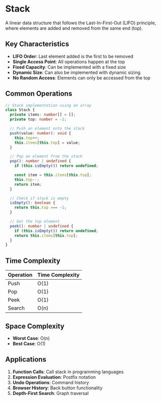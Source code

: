 # Stack

A linear data structure that follows the Last-In-First-Out (LIFO) principle, where elements are added and removed from the same end (top).

## Key Characteristics

- **LIFO Order**: Last element added is the first to be removed
- **Single Access Point**: All operations happen at the top
- **Fixed Capacity**: Can be implemented with a fixed size
- **Dynamic Size**: Can also be implemented with dynamic sizing
- **No Random Access**: Elements can only be accessed from the top

## Common Operations

```typescript
// Stack implementation using an array
class Stack {
  private items: number[] = [];
  private top: number = -1;

  // Push an element onto the stack
  push(value: number): void {
    this.top++;
    this.items[this.top] = value;
  }

  // Pop an element from the stack
  pop(): number | undefined {
    if (this.isEmpty()) return undefined;

    const item = this.items[this.top];
    this.top--;
    return item;
  }

  // Check if stack is empty
  isEmpty(): boolean {
    return this.top === -1;
  }

  // Get the top element
  peek(): number | undefined {
    if (this.isEmpty()) return undefined;
    return this.items[this.top];
  }
}
```

## Time Complexity

| Operation | Time Complexity |
| --------- | --------------- |
| Push      | O(1)            |
| Pop       | O(1)            |
| Peek      | O(1)            |
| Search    | O(n)            |

## Space Complexity

- **Worst Case**: O(n)
- **Best Case**: O(1)

## Applications

1. **Function Calls**: Call stack in programming languages
2. **Expression Evaluation**: Postfix notation
3. **Undo Operations**: Command history
4. **Browser History**: Back button functionality
5. **Depth-First Search**: Graph traversal

<RunningTimeGraph
  label="Standard Push Time"
  complexityType="O(1)"
  maxN={1000}
/>

<RunningTimeGraph label="Standard Pop Time" complexityType="O(1)" maxN={1000} />

<RunningTimeGraph
  label="Standard Peek Time"
  complexityType="O(1)"
  maxN={1000}
/>

<RunningTimeGraph
  label="Standard Search Time"
  complexityType="O(n)"
  maxN={1000}
/>

<UndoRedoTextEditor />
